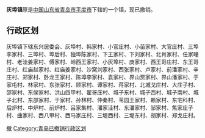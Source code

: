 '''灰埠镇'''原是[[中华人民共和国|中国]][[山东省|山东省]][[青岛市|青岛市]][[平度市|平度市]]下辖的一个镇，现已撤销。

== 行政区划 ==

灰埠镇下辖东兴居委会、灰埠村、韩家村、小官庄村、小苗家村、大官庄村、三埠李家村、三埠村、埠后村、独埠陈家村、下王家村、下刘家村、北肖家村、任家疃村、老洼姜家村、傅家村、岭西王家村、小灰埠村、庚家村、西王哥庄村、东王哥庄村、红庙赵家村、红庙姜家村、沙窝刘家村、西张家村、卢家村、前潘家村、辛庄村、郑家村、卧龙王家村、陈埠李家村、袁家村、界山贾家村、界山潘家村、于家屯村、林家村、东张家村、顾家村、谭家村、蒋家村、北城戈庄村、大庄子村、邵家村、东侯家村、洪山四甲村、翟哥庄村、城子东村、城子西村、城子南村、城子北村、东邵家村、于家村、孙林村、仲秦村、苇园王家村、赖家村、东宅科村、后炉村、中炉村、前炉村、吕家集村、潘家洼村、东潘家村、邹家村、焦家庄子村、曲家村、西八甲村、西马家庄村、三堤西村、三堤东村、胡家村、郑戈庄村。

{{青岛小作品}}

[[Category:平度市|撤]]
[[Category:青岛已撤销行政区划|Category:青岛已撤销行政区划]]